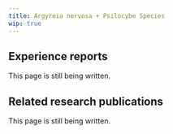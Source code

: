 ---
title: Argyreia nervosa + Psilocybe Species
wip: true
---

## Experience reports

This page is still being written.

## Related research publications

This page is still being written.

